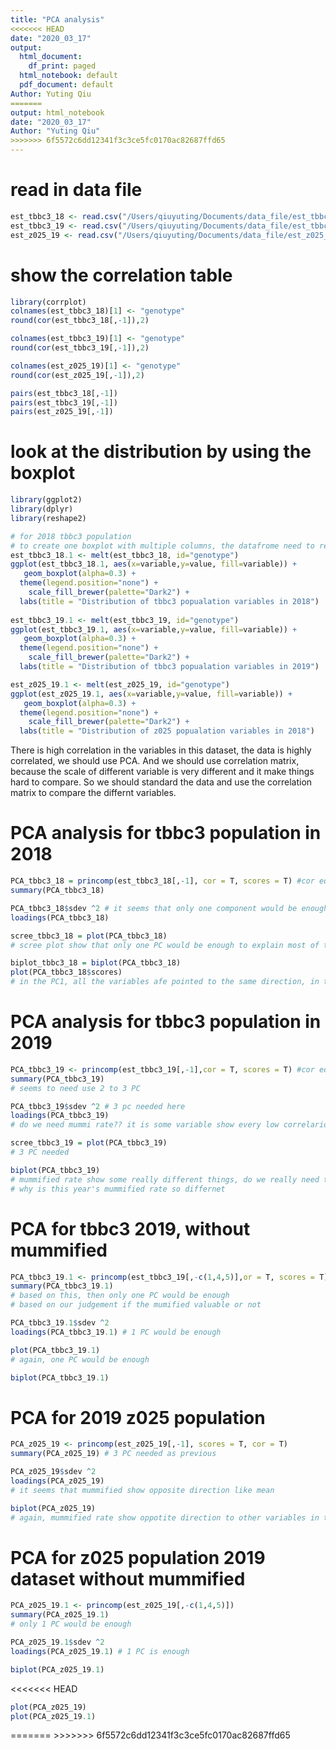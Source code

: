 ```yaml
---
title: "PCA analysis"
<<<<<<< HEAD
date: "2020_03_17"
output:
  html_document:
    df_print: paged
  html_notebook: default
  pdf_document: default
Author: Yuting Qiu
=======
output: html_notebook
date: "2020_03_17"
Author: "Yuting Qiu"
>>>>>>> 6f5572c6dd12341f3c3ce5fc0170ac82687ffd65
---
```


# read in data file
```r
est_tbbc3_18 <- read.csv("/Users/qiuyuting/Documents/data_file/est_tbbc3_18.csv", header = TRUE)
est_tbbc3_19 <- read.csv("/Users/qiuyuting/Documents/data_file/est_tbbc3_19.csv", header = TRUE)
est_z025_19 <- read.csv("/Users/qiuyuting/Documents/data_file/est_z025_19.csv", header = TRUE)
```

# show the correlation table
```r
library(corrplot)
colnames(est_tbbc3_18)[1] <- "genotype"
round(cor(est_tbbc3_18[,-1]),2)

colnames(est_tbbc3_19)[1] <- "genotype"
round(cor(est_tbbc3_19[,-1]),2)

colnames(est_z025_19)[1] <- "genotype"
round(cor(est_z025_19[,-1]),2)

pairs(est_tbbc3_18[,-1])
pairs(est_tbbc3_19[,-1])
pairs(est_z025_19[,-1])
```

# look at the distribution by using the boxplot
```r
library(ggplot2)
library(dplyr)
library(reshape2)

# for 2018 tbbc3 population 
# to create one boxplot with multiple columns, the datafrome need to reshaped into a long format
est_tbbc3_18.1 <- melt(est_tbbc3_18, id="genotype")
ggplot(est_tbbc3_18.1, aes(x=variable,y=value, fill=variable)) +
   geom_boxplot(alpha=0.3) +
  theme(legend.position="none") +
    scale_fill_brewer(palette="Dark2") + 
  labs(title = "Distribution of tbbc3 popualation variables in 2018")
  
est_tbbc3_19.1 <- melt(est_tbbc3_19, id="genotype")
ggplot(est_tbbc3_19.1, aes(x=variable,y=value, fill=variable)) +
   geom_boxplot(alpha=0.3) +
  theme(legend.position="none") +
    scale_fill_brewer(palette="Dark2") + 
  labs(title = "Distribution of tbbc3 popualation variables in 2019")

est_z025_19.1 <- melt(est_z025_19, id="genotype")
ggplot(est_z025_19.1, aes(x=variable,y=value, fill=variable)) +
   geom_boxplot(alpha=0.3) +
  theme(legend.position="none") +
    scale_fill_brewer(palette="Dark2") + 
  labs(title = "Distribution of z025 popualation variables in 2018")
```
There is high correlation in the variables in this dataset, the data is highly correlated, we should use PCA. And we should use correlation matrix, because the scale of different variable is very different and it make things hard to compare. So we should standard the data and use the correlation matrix to compare the differnt variables. 



# PCA analysis for tbbc3 population in 2018
```r
PCA_tbbc3_18 = princomp(est_tbbc3_18[,-1], cor = T, scores = T) #cor equals T means use the correlation matrix
summary(PCA_tbbc3_18)
```


```r
PCA_tbbc3_18$sdev ^2 # it seems that only one component would be enough
loadings(PCA_tbbc3_18)
```

```r
scree_tbbc3_18 = plot(PCA_tbbc3_18)
# scree plot show that only one PC would be enough to explain most of the variance in the dataset
```


```r
biplot_tbbc3_18 = biplot(PCA_tbbc3_18)
plot(PCA_tbbc3_18$scores)
# in the PC1, all the variables afe pointed to the same direction, in the PC2, however, mean and incidence rate is at the same direction, mummirate and new_mean1 is at the same direction. 
```


# PCA analysis for tbbc3 population in 2019
```r
PCA_tbbc3_19 <- princomp(est_tbbc3_19[,-1],cor = T, scores = T) #cor equals T means use the correlation matrix
summary(PCA_tbbc3_19)
# seems to need use 2 to 3 PC
```

```r
PCA_tbbc3_19$sdev ^2 # 3 pc needed here
loadings(PCA_tbbc3_19)
# do we need mummi rate?? it is some variable show every low correlarion 
```

```r
scree_tbbc3_19 = plot(PCA_tbbc3_19)
# 3 PC needed
```


```r
biplot(PCA_tbbc3_19)
# mummified rate show some really different things, do we really need them?
# why is this year's mummified rate so differnet
```

# PCA for tbbc3 2019, without mummified
```r
PCA_tbbc3_19.1 <- princomp(est_tbbc3_19[,-c(1,4,5)],or = T, scores = T) #cor equals T means use the correlation matrix
summary(PCA_tbbc3_19.1)
# based on this, then only one PC would be enough 
# based on our judgement if the mumified valuable or not
```

```r
PCA_tbbc3_19.1$sdev ^2
loadings(PCA_tbbc3_19.1) # 1 PC would be enough
```

```r
plot(PCA_tbbc3_19.1)
# again, one PC would be enough
```

```r
biplot(PCA_tbbc3_19.1)
```


# PCA for 2019 z025 population 
```r
PCA_z025_19 <- princomp(est_z025_19[,-1], scores = T, cor = T)
summary(PCA_z025_19) # 3 PC needed as previous
```


```r
PCA_z025_19$sdev ^2 
loadings(PCA_z025_19)
# it seems that mummified show opposite direction like mean
```

```r
biplot(PCA_z025_19)
# again, mummified rate show oppotite direction to other variables in the PC2
```


# PCA for z025 population 2019 dataset without mummified 
```r
PCA_z025_19.1 <- princomp(est_z025_19[,-c(1,4,5)])
summary(PCA_z025_19.1) 
# only 1 PC would be enough
```

```r
PCA_z025_19.1$sdev ^2
loadings(PCA_z025_19.1) # 1 PC is enough 
```

```r
biplot(PCA_z025_19.1)
```

<<<<<<< HEAD
```r
plot(PCA_z025_19)
plot(PCA_z025_19.1)
```

=======
>>>>>>> 6f5572c6dd12341f3c3ce5fc0170ac82687ffd65
